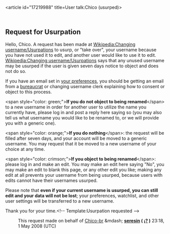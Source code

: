 <article id="17219988" title=User talk:Chico (usurped)>
	<talkpage id="17219988" title="User talk:Chico (usurped)">
==Request for Usurpation==

Hello, Chico. A request has been made at [[Wikipedia:Changing username/Usurpations]] to usurp, or &quot;take over&quot;, your username because you have not used it to edit, and another user would like to use it to edit. [[Wikipedia:Changing username/Usurpations]] says that any unused username may be usurped if the user is given seven days notice to object and does not do so. 

If you have an email set in [[Special:Preferences|your preferences]], you should be getting an email from a [[Wikipedia:Bureaucrat|bureaucrat]] or changing username clerk explaining how to consent or object to this process. 

&lt;span style=&quot;color: green;&quot;&gt;'''If you do not object to being renamed'''&lt;/span&gt; to a new username in order for another user to utilize the name you currently have, please log in and post a reply here saying so (you may also tell us what username you would like to be renamed to, or we will provide you with a generic one). 

&lt;span style=&quot;color: orange;&quot;&gt;'''If you do nothing'''&lt;/span&gt;: the request will be filled after seven days, and your account will be moved to a generic username. You may request that it be moved to a new username of your choice at any time.

&lt;span style=&quot;color: crimson;&quot;&gt;'''If you object to being renamed'''&lt;/span&gt;: please log in and make an edit. You may make an edit here saying &quot;No&quot;, you may make an edit to blank this page, or any other edit you like; making any edit at all prevents your username from being usurped, because users with edits cannot have their usernames usurped. 

Please note that '''even if your current username is usurped, you can still edit and your data will not be lost'''; your preferences, watchlist, and other user settings will be transferred to a new username.

Thank you for your time.&lt;!-- Template:Usurpation requested --&gt;
:This request made on behalf of [[User:Chico-br|Chico-br]] &amp;mdash; '''[[User:Seresin|seresin]] ( [[User talk:Seresin|¡?]] )''' 23:18, 1 May 2008 (UTC)
	</talkpage>
</article>